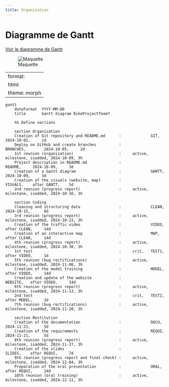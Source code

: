 ```yaml
---
title: Organization
---
```


# Diagramme de Gantt

[Voir le diagramme de Gantt](Gantt_diagram/Gantt_diagramm.html)

![Maquette](Models/Maquette.png)

---
format:
  html: 
    theme: morph
---

```mermaid
gantt
    dateFormat  YYYY-MM-DD
    title       Gantt diagram BikeProjectTeam7

    %% Define sections

    section Organization
    Creation of Git repository and README.md      :             GIT,        2024-10-02,     1d
    Deploy on GitHub and create branches          :             BRANCHES,        2024-10-05,     2d
    1st reunion (organization)                    :     active, milestone, isadded, 2024-10-09, 3h
    Project description in README.md              :             README,     2024-10-09,     3d
    Creation of a Gantt diagram                   :             GANTT,      2024-10-09,     3d
    Creation of the visuals (website, map)        :             VISUALS,    after GANTT,    5d
    2nd reunion (progress report)                 :     active, milestone, isadded, 2024-10-16, 3h

    section Coding
    Cleaning and structuring data                 :             CLEAN,     2024-10-15,      6d
    3rd reunion (progress report)                 :     active, milestone, isadded, 2024-10-23, 3h
    Creation of the traffic video                 :             VIDEO,     after CLEAN,     14d
    Creation of an interactive map                :             MAP,       after CLEAN,     14d
    4th reunion (progress report)                 :     active, milestone, isadded, 2024-10-30, 3h
    1st test                                      :     crit,   TEST1,     after VIDEO,     1d
    5th reunion (bug rectifications)              :     active, milestone, isadded, 2024-11-06, 3h
    Creation of the model training                :             MODEL,     after VIDEO,     14d
    Creation and update of the website            :             WEBSITE,   after VIDEO,     14d
    6th reunion (progress report)                 :     active, milestone, isadded, 2024-11-13, 3h
    2nd test                                      :     crit,   TEST2,     after MODEL,     1d
    7th reunion (bug rectifications)              :     active, milestone, isadded, 2024-11-20, 3h

    section Restitution
    Creation of the documentation                 :             DOCU,      2024-11-21,      5d
    Creation of the requirements                  :             REQUI,     2024-11-21,      5d
    8th reunion (progress report)                 :     active, milestone, isadded, 2024-11-27, 3h
    Creation of the slides                        :             SLIDES,    after REQUI,     7d
    9th reunion (progress report and final check) :     active, milestone, isadded, 2024-12-04, 3h
    Preparation of the oral presentation          :             ORAL,      after REQUI,     14d
    10th reunion (oral training)                  :     active, milestone, isadded, 2024-12-11, 3h

```